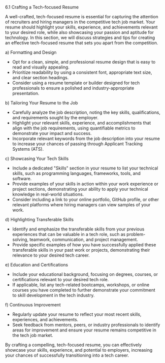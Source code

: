 6.1 Crafting a Tech-focused Resume

A well-crafted, tech-focused resume is essential for capturing the attention of recruiters and hiring managers in the competitive tech job market. Your resume should highlight your skills, experience, and achievements relevant to your desired role, while also showcasing your passion and aptitude for technology. In this section, we will discuss strategies and tips for creating an effective tech-focused resume that sets you apart from the competition.

a) Formatting and Design

- Opt for a clean, simple, and professional resume design that is easy to read and visually appealing.
- Prioritize readability by using a consistent font, appropriate text size, and clear section headings.
- Consider using a resume template or builder designed for tech professionals to ensure a polished and industry-appropriate presentation.

b) Tailoring Your Resume to the Job

- Carefully analyze the job description, noting the key skills, qualifications, and requirements sought by the employer.
- Highlight your relevant skills, experience, and accomplishments that align with the job requirements, using quantifiable metrics to demonstrate your impact and success.
- Incorporate relevant keywords from the job description into your resume to increase your chances of passing through Applicant Tracking Systems (ATS).

c) Showcasing Your Tech Skills

- Include a dedicated "Skills" section in your resume to list your technical skills, such as programming languages, frameworks, tools, and software.
- Provide examples of your skills in action within your work experience or project sections, demonstrating your ability to apply your technical knowledge in real-world situations.
- Consider including a link to your online portfolio, GitHub profile, or other relevant platforms where hiring managers can view samples of your work.

d) Highlighting Transferable Skills

- Identify and emphasize the transferable skills from your previous experiences that can be valuable in a tech role, such as problem-solving, teamwork, communication, and project management.
- Provide specific examples of how you have successfully applied these transferable skills in your past work or projects, demonstrating their relevance to your desired tech career.

e) Education and Certifications

- Include your educational background, focusing on degrees, courses, or certifications relevant to your desired tech role.
- If applicable, list any tech-related bootcamps, workshops, or online courses you have completed to further demonstrate your commitment to skill development in the tech industry.

f) Continuous Improvement

- Regularly update your resume to reflect your most recent skills, experiences, and achievements.
- Seek feedback from mentors, peers, or industry professionals to identify areas for improvement and ensure your resume remains competitive in the tech job market.

By crafting a compelling, tech-focused resume, you can effectively showcase your skills, experience, and potential to employers, increasing your chances of successfully transitioning into a tech career.

